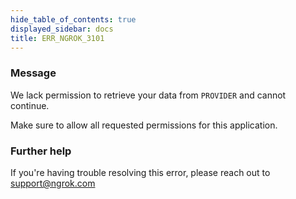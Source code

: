 ```yaml
---
hide_table_of_contents: true
displayed_sidebar: docs
title: ERR_NGROK_3101
---
```


### Message

We lack permission to retrieve your data from `PROVIDER` and cannot continue.

Make sure to allow all requested permissions for this application.

### Further help

If you're having trouble resolving this error, please reach out to [support@ngrok.com](mailto:support@ngrok.com?subject=Help%20with%20ERR_NGROK_3101)
